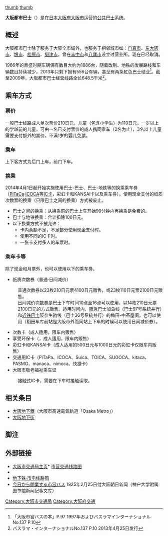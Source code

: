 [[图像:Osaka_Municipal_Transportation_Bureau_-_Naniwa_230_a_380.jpg|thumb]]
[[图像:OsakaCityBus_15-86.jpg|thumb]]

'''大阪都市巴士'''（{{jpn|j=大阪シティバス|hg=おおさかしてぃバス|rm=Osakacitybasu}}）是在[[日本|日本]][[大阪府|大阪府]][[大阪市|大阪市]]运营的[[公共巴士|公共巴士]]系统。

== 概述 ==
大阪都市巴士除了服务于大阪全市域外，也服务于相邻城市如：[[门真市|门真市]]、[[东大阪市|东大阪市]]、[[堺市|堺市]]、[[松原市_(日本)|松原市]]、[[摄津市|摄津市]]。曾在[[丰中市|丰中市]]和[[八尾市|八尾市]]设立过营业所，现在已经取消。

1966年的鼎盛时期车辆保有数目大约为1886台，随着改制、地铁的发展路线和车辆数目持续减少，2013年只剩下拥有556台车辆，甚至有两条紅色巴士结业<ref>「大阪市営バスの本」P.97 1997年およびバスラマインターナショナルNo.137 P.10</ref>。截至2009年，大阪都市巴士经营线路全长648.5千米<ref>バスラマ・インターナショナルNo.137 P.10 2013年4月25日发行</ref>。

== 乘车方式 ==
=== 票价 ===
一般巴士线路成人单次票价210[[日元|日元]]，儿童（包含小学生）为110日元。一岁以上的学龄前的儿童，可由一名已支付票价的成人携同乘车（2名为止），3名以上儿童需要支付额外的票价。不满1岁的婴儿免票。

=== 乘车 ===
上下客方式为后门上车，前门下车。

=== 换乘 ===
2014年4月1日起开始实施使用巴士-巴士、巴士-地铁等的换乘乘车券（[[PiTaCa|PiTaCa]]·[[ICOCA|ICOCA]]等[[IC卡|IC卡]]，彩虹卡和KANSAI卡以及乘车券）。使用现金支付的纸质次数票的换乘（只限巴士之间的换乘）方式被废止。
* 巴士之间的换乘：从换乘前的巴士上车开始90分钟内再换乘是免费的。
* 巴士与地铁换乘：合计扣除100日元。
* 以下换乘方式不被允许：
** 卡内余额不足，不足部分使用现金支付时。
** 使用不同的IC卡时。
** 一张卡支付多人的车票时。

=== 乘车卡等 ===
除了现金和月票外，也可以使用以下的乘车券。
* 纸质次数券（普通·日间减价）
:普通次数券以23枚210日元票4100日元贩售，或23枚110日元票2100日元贩售。
:日间减价次数券是巴士下车时间10点至16点可以使用，以14枚210日元票2100日元的方式贩售。适用时间内，[[阪急巴士|阪急巴士]]加岛线（巴士97号系統并行）和[[近铁巴士|近铁巴士]]阪奈生驹线（巴士36号系統并行）的梅田-中茶屋间，也可以使用（稻田车库前站是大阪市外而同站上下车的时候可以使用日间减价券）。
* 次数卡（成人适用，限车内贩售）
* 享受环保卡（{{lang|ja|エンジョイエコカード}}，成人适用，限车内贩售）
* 彩虹卡和KANSAI卡（成人适用的500日元与1000日元的彩虹卡仅限车内贩售）
* 交通用IC卡（PiTaPa、ICOCA、Suica、TOICA、SUGOCA、kitaca、PASMO、manaca、nimoca、快捷卡）
* 大阪市敬老福祉乘车证
:接触式IC卡，需要在下车时接触读取。

== 相关条目 ==
* [[大阪地下鐵|大阪地下鐵]]（大阪市高速電氣軌道「Osaka Metro」）
* [[大阪地下街|大阪地下街]]

== 脚注 ==
<references />

== 外部链接 ==
{{Commons}}
* [https://web.archive.org/web/20140901091941/http://www.kotsu.city.osaka.lg.jp/ 大阪市交通局主页]* [https://web.archive.org/web/20120408134128/http://www.kotsu.city.osaka.lg.jp/general/eigyou/top.html 市营交通线路图]
* {{PDFlink|[http://www.kotsu.city.osaka.lg.jp/library/ct/20130401bus-rosenzu/20130401bus-rosenzu.pdf 巴士线路图]}}
* [https://web.archive.org/web/20131203064829/http://www.kotsu.city.osaka.lg.jp/library/ct/image000000500/rosenzu.gif 地下铁·市电线路图]
* [http://www.lib.kobe-u.ac.jp/das/jsp/ja/ContentViewM.jsp?LANG=JA&METAID=00104853&POS=1&TYPE=IMAGE_FILE 今日から開業する市営バス] {{Wayback|url=http://www.lib.kobe-u.ac.jp/das/jsp/ja/ContentViewM.jsp?LANG=JA&METAID=00104853&POS=1&TYPE=IMAGE_FILE |date=20190521000844 }}1925年2月25日付大阪朝日新闻（神户大学附属图书馆新闻记事文库）　

[[Category:大阪市交通局|Category:大阪市交通局]]
[[Category:大阪府交通|Category:大阪府交通]]
